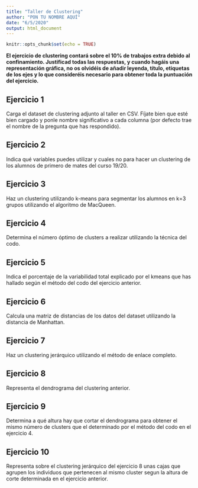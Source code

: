 ```yaml
---
title: "Taller de Clustering"
author: "PON TU NOMBRE AQUÍ"
date: "6/5/2020"
output: html_document
---
```


```r
knitr::opts_chunk$set(echo = TRUE)
```


**El ejercicio de clustering contará sobre el 10% de trabajos extra debido al confinamiento. Justificad todas las respuestas, y cuando hagáis una representación gráfica, no os olvidéis de añadir leyenda, título, etiquetas de los ejes y lo que consideréis necesario para obtener toda la puntuación del ejercicio.**


## Ejercicio 1

Carga el dataset de clustering adjunto al taller en CSV. Fíjate bien que esté bien cargado y ponle nombre significativo a cada columna (por defecto trae el nombre de la pregunta que has respondido). 

## Ejercicio 2

Indica qué variables puedes utilizar y cuales no para hacer un clustering de los alumnos de primero de mates del curso 19/20.

## Ejercicio 3

Haz un clustering utilizando k-means para segmentar los alumnos en k=3 grupos utilizando el algoritmo de MacQueen. 

## Ejercicio 4

Determina el número óptimo de clusters a realizar utilizando la técnica del codo. 

## Ejercicio 5

Indica el porcentaje de la variabilidad total explicado por el kmeans que has hallado según el método del codo del ejercicio anterior.

## Ejercicio 6

Calcula una matriz de distancias de los datos del dataset utilizando la distancia de Manhattan.

## Ejercicio 7

Haz un clustering jerárquico utilizando el método de enlace completo.

## Ejercicio 8

Representa el dendrograma del clustering anterior.

## Ejercicio 9

Determina a qué altura hay que cortar el dendrograma para obtener el mismo número de clusters que el determinado por el método del codo en el ejercicio 4.

## Ejercicio 10

Representa sobre el clustering jerárquico del ejercicio 8 unas cajas que agrupen los individuos que pertenecen al mismo cluster segun la altura de corte determinada en el ejercicio anterior. 
